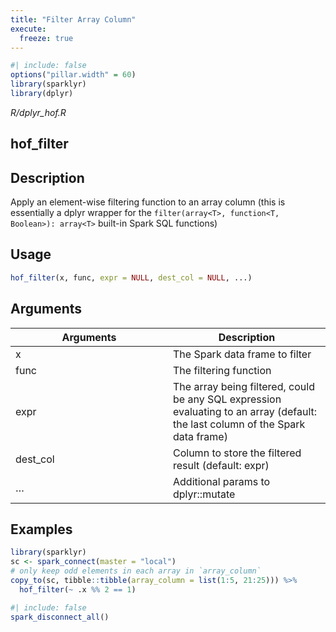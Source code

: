 ```yaml
---
title: "Filter Array Column"
execute:
  freeze: true
---
```


```r
#| include: false
options("pillar.width" = 60)
library(sparklyr) 
library(dplyr)
```

*R/dplyr_hof.R*

## hof_filter

## Description
Apply an element-wise filtering function to an array column (this is essentially a dplyr wrapper for the `filter(array<T>, function<T, Boolean>): array<T>` built-in Spark SQL functions) 


## Usage
```r
hof_filter(x, func, expr = NULL, dest_col = NULL, ...) 
```

## Arguments
|Arguments|Description|
|---|---|
| x | The Spark data frame to filter |
| func | The filtering function |
| expr | The array being filtered, could be any SQL expression evaluating to an array (default: the last column of the Spark data frame) |
| dest_col | Column to store the filtered result (default: expr) |
| ... | Additional params to dplyr::mutate |





## Examples
```r
library(sparklyr) 
sc <- spark_connect(master = "local") 
# only keep odd elements in each array in `array_column` 
copy_to(sc, tibble::tibble(array_column = list(1:5, 21:25))) %>% 
  hof_filter(~ .x %% 2 == 1) 
```



```r
#| include: false
spark_disconnect_all()
```
